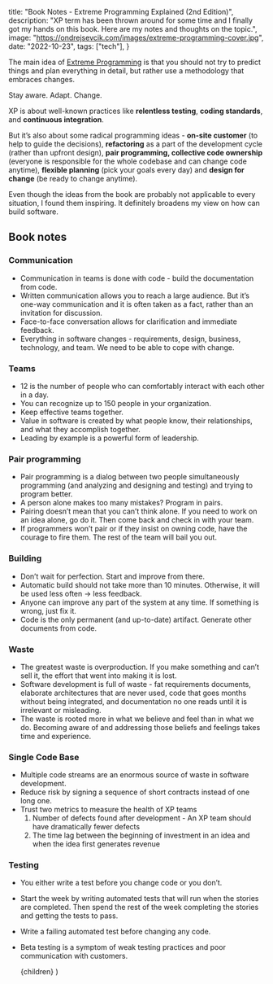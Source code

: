 
  title: "Book Notes - Extreme Programming Explained (2nd Edition)",
  description:
    "XP term has been thrown around for some time and I finally got my hands on this book. Here are my notes and thoughts on the topic.",
  image: "https://ondrejsevcik.com/images/extreme-programming-cover.jpg",
  date: "2022-10-23",
  tags: ["tech"],
}

The main idea of [Extreme Programming](https://www.amazon.com/Extreme-Programming-Explained-Embrace-Change-ebook-dp-B00N1ZN6C0/dp/B00N1ZN6C0) is that you should not try to predict things and plan everything in detail, but rather use a methodology that embraces changes.

Stay aware. Adapt. Change.

XP is about well-known practices like **relentless testing**, **coding standards**, and **continuous integration**.

But it’s also about some radical programming ideas - **on-site customer** (to help to guide the decisions), **refactoring** as a part of the development cycle (rather than upfront design), **pair programming, collective code ownership** (everyone is responsible for the whole codebase and can change code anytime), **flexible planning** (pick your goals every day) and **design for change** (be ready to change anytime).

Even though the ideas from the book are probably not applicable to every situation, I found them inspiring. It definitely broadens my view on how can build software.

## Book notes

### Communication

- Communication in teams is done with code - build the documentation from code.
- Written communication allows you to reach a large audience. But it’s one-way communication and it is often taken as a fact, rather than an invitation for discussion.
- Face-to-face conversation allows for clarification and immediate feedback.
- Everything in software changes - requirements, design, business, technology, and team. We need to be able to cope with change.

### Teams

- 12 is the number of people who can comfortably interact with each other in a day.
- You can recognize up to 150 people in your organization.
- Keep effective teams together.
- Value in software is created by what people know, their relationships, and what they accomplish together.
- Leading by example is a powerful form of leadership.

### Pair programming

- Pair programming is a dialog between two people simultaneously programming (and analyzing and designing and testing) and trying to program better.
- A person alone makes too many mistakes? Program in pairs.
- Pairing doesn’t mean that you can’t think alone. If you need to work on an idea alone, go do it. Then come back and check in with your team.
- If programmers won’t pair or if they insist on owning code, have the courage to fire them. The rest of the team will bail you out.

### Building

- Don’t wait for perfection. Start and improve from there.
- Automatic build should not take more than 10 minutes. Otherwise, it will be used less often → less feedback.
- Anyone can improve any part of the system at any time. If something is wrong, just fix it.
- Code is the only permanent (and up-to-date) artifact. Generate other documents from code.

### Waste

- The greatest waste is overproduction. If you make something and can’t sell it, the effort that went into making it is lost.
- Software development is full of waste - fat requirements documents, elaborate architectures that are never used, code that goes months without being integrated, and documentation no one reads until it is irrelevant or misleading.
- The waste is rooted more in what we believe and feel than in what we do. Becoming aware of and addressing those beliefs and feelings takes time and experience.

### Single Code Base

- Multiple code streams are an enormous source of waste in software development.
- Reduce risk by signing a sequence of short contracts instead of one long one.
- Trust two metrics to measure the health of XP teams
  1. Number of defects found after development - An XP team should have dramatically fewer defects
  2. The time lag between the beginning of investment in an idea and when the idea first generates revenue

### Testing

- You either write a test before you change code or you don’t.
- Start the week by writing automated tests that will run when the stories are completed. Then spend the rest of the week completing the stories and getting the tests to pass.
- Write a failing automated test before changing any code.
- Beta testing is a symptom of weak testing practices and poor communication with customers.

  <BlogPostLayout meta={meta}>{children}</BlogPostLayout>
)
